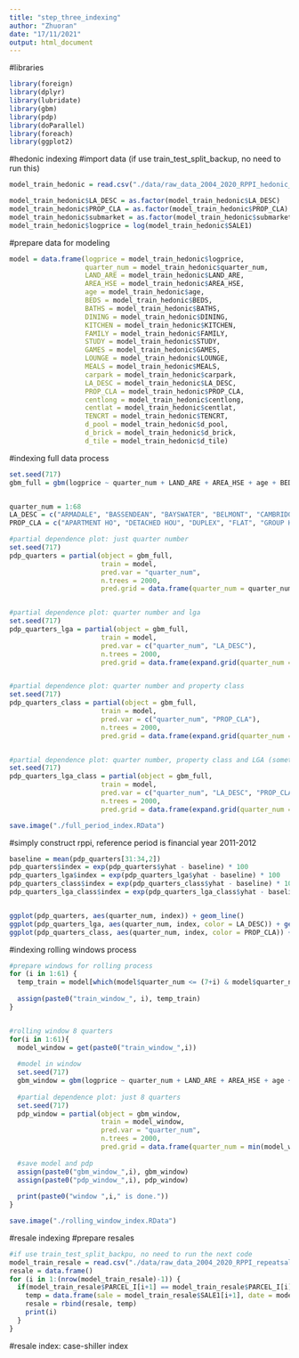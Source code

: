 ```yaml
---
title: "step_three_indexing"
author: "Zhuoran"
date: "17/11/2021"
output: html_document
---
```



#libraries
```r
library(foreign)
library(dplyr)
library(lubridate)
library(gbm)
library(pdp)
library(doParallel)
library(foreach)
library(ggplot2)
```


#hedonic indexing
#import data (if use train_test_split_backup, no need to run this)
```r
model_train_hedonic = read.csv("./data/raw_data_2004_2020_RPPI_hedonic_train.csv")[-1]

model_train_hedonic$LA_DESC = as.factor(model_train_hedonic$LA_DESC)
model_train_hedonic$PROP_CLA = as.factor(model_train_hedonic$PROP_CLA)
model_train_hedonic$submarket = as.factor(model_train_hedonic$submarket)
model_train_hedonic$logprice = log(model_train_hedonic$SALE1)
```


#prepare data for modeling
```r
model = data.frame(logprice = model_train_hedonic$logprice,
                   quarter_num = model_train_hedonic$quarter_num, 
                   LAND_ARE = model_train_hedonic$LAND_ARE, 
                   AREA_HSE = model_train_hedonic$AREA_HSE, 
                   age = model_train_hedonic$age, 
                   BEDS = model_train_hedonic$BEDS,
                   BATHS = model_train_hedonic$BATHS, 
                   DINING = model_train_hedonic$DINING, 
                   KITCHEN = model_train_hedonic$KITCHEN, 
                   FAMILY = model_train_hedonic$FAMILY, 
                   STUDY = model_train_hedonic$STUDY, 
                   GAMES = model_train_hedonic$GAMES, 
                   LOUNGE = model_train_hedonic$LOUNGE, 
                   MEALS = model_train_hedonic$MEALS, 
                   carpark = model_train_hedonic$carpark, 
                   LA_DESC = model_train_hedonic$LA_DESC, 
                   PROP_CLA = model_train_hedonic$PROP_CLA, 
                   centlong = model_train_hedonic$centlong, 
                   centlat = model_train_hedonic$centlat, 
                   TENCRT = model_train_hedonic$TENCRT,
                   d_pool = model_train_hedonic$d_pool, 
                   d_brick = model_train_hedonic$d_brick, 
                   d_tile = model_train_hedonic$d_tile)
```


#indexing full data process
```r
set.seed(717)
gbm_full = gbm(logprice ~ quarter_num + LAND_ARE + AREA_HSE + age + BEDS + BATHS + DINING + KITCHEN + FAMILY + STUDY + GAMES + LOUNGE + MEALS + carpark + LA_DESC + PROP_CLA + centlong + centlat + d_pool + d_brick + d_tile + TENCRT, data = model, distribution = "gaussian", n.trees = 2000, interaction.depth = 14, shrinkage = 0.05, n.minobsinnode = 15, bag.fraction = 0.5) #distribution = "laplace", if use laplace or MAE, two or more dimensional pdp generates the same predict numbers. Thus, gaussian (MSE) could be better. And then, paper one, the difference is negligible.


quarter_num = 1:68
LA_DESC = c("ARMADALE", "BASSENDEAN", "BAYSWATER", "BELMONT", "CAMBRIDGE", "CANNING", "CLAREMONT", "COCKBURN", "COTTESLOE", "EAST FREMANTLE", "FREMANTLE", "GOSNELLS", "JOONDALUP", "KALAMUNDA", "KWINANA", "MELVILLE", "MOSMAN PARK", "MUNDARING", "NEDLANDS", "PEPPERMINT GROVE", "PERTH CITY COUNCIL", "ROCKINGHAM", "SERPENTINE-JARRAHDALE", "SOUTH PERTH", "STIRLING", "SUBIACO", "SWAN", "VICTORIA PARK", "VINCENT", "WANNEROO")
PROP_CLA = c("APARTMENT HO", "DETACHED HOU", "DUPLEX", "FLAT", "GROUP HOUSE", "HOLIDAY UNIT", "HOME UNIT", "HOUSE", "HOUSE - FLAT", "HOUSE - GRAN", "HOUSE - LAND", "HOUSE - UNIT", "PATIO HOUSE", "QUADRUPLEX", "ROW HOUSE", "SEMI-DETACHE", "TERRACE HOUS", "TOWN HOUSE", "TRIPLEX", "VILLA HOUSE")

#partial dependence plot: just quarter number
set.seed(717)
pdp_quarters = partial(object = gbm_full,
                       train = model,
                       pred.var = "quarter_num",
                       n.trees = 2000,
                       pred.grid = data.frame(quarter_num = quarter_num))


#partial dependence plot: quarter number and lga
set.seed(717)
pdp_quarters_lga = partial(object = gbm_full,
                       train = model,
                       pred.var = c("quarter_num", "LA_DESC"),
                       n.trees = 2000,
                       pred.grid = data.frame(expand.grid(quarter_num = quarter_num, LA_DESC = LA_DESC)))


#partial dependence plot: quarter number and property class
set.seed(717)
pdp_quarters_class = partial(object = gbm_full,
                       train = model,
                       pred.var = c("quarter_num", "PROP_CLA"),
                       n.trees = 2000,
                       pred.grid = data.frame(expand.grid(quarter_num = quarter_num, PROP_CLA = PROP_CLA)))


#partial dependence plot: quarter number, property class and LGA (something like this, could develop more, this one is more flexible)
set.seed(717)
pdp_quarters_lga_class = partial(object = gbm_full,
                       train = model,
                       pred.var = c("quarter_num", "LA_DESC", "PROP_CLA"),
                       n.trees = 2000,
                       pred.grid = data.frame(expand.grid(quarter_num = quarter_num, LA_DESC = LA_DESC, PROP_CLA = PROP_CLA)))

save.image("./full_period_index.RData")
```


#simply construct rppi, reference period is financial year 2011-2012
```r
baseline = mean(pdp_quarters[31:34,2])
pdp_quarters$index = exp(pdp_quarters$yhat - baseline) * 100
pdp_quarters_lga$index = exp(pdp_quarters_lga$yhat - baseline) * 100
pdp_quarters_class$index = exp(pdp_quarters_class$yhat - baseline) * 100
pdp_quarters_lga_class$index = exp(pdp_quarters_lga_class$yhat - baseline) * 100


ggplot(pdp_quarters, aes(quarter_num, index)) + geom_line()
ggplot(pdp_quarters_lga, aes(quarter_num, index, color = LA_DESC)) + geom_line()
ggplot(pdp_quarters_class, aes(quarter_num, index, color = PROP_CLA)) + geom_line()
```




#indexing rolling windows process
```r
#prepare windows for rolling process
for (i in 1:61) {
  temp_train = model[which(model$quarter_num <= (7+i) & model$quarter_num >= i),]
  
  assign(paste0("train_window_", i), temp_train)
}


#rolling window 8 quarters
for(i in 1:61){
  model_window = get(paste0("train_window_",i))
  
  #model in window
  set.seed(717)
  gbm_window = gbm(logprice ~ quarter_num + LAND_ARE + AREA_HSE + age + BEDS + BATHS + DINING + KITCHEN + FAMILY + STUDY + GAMES + LOUNGE + MEALS + carpark + LA_DESC + PROP_CLA + centlong + centlat + d_pool + d_brick + d_tile + TENCRT, data = model_window, distribution = "gaussian", n.trees = 2000, interaction.depth = 14, shrinkage = 0.05, n.minobsinnode = 15, bag.fraction = 0.5)
  
  #partial dependence plot: just 8 quarters
  set.seed(717)
  pdp_window = partial(object = gbm_window,
                       train = model_window,
                       pred.var = "quarter_num",
                       n.trees = 2000,
                       pred.grid = data.frame(quarter_num = min(model_window$quarter_num):max(model_window$quarter_num)))
  
  #save model and pdp
  assign(paste0("gbm_window_",i), gbm_window)
  assign(paste0("pdp_window_",i), pdp_window)
  
  print(paste0("window ",i," is done."))
}

save.image("./rolling_window_index.RData")
```






#resale indexing
#prepare resales
```r
#if use train_test_split_backpu, no need to run the next code
model_train_resale = read.csv("./data/raw_data_2004_2020_RPPI_repeatsales_train.csv")[-1]
resale = data.frame()
for (i in 1:(nrow(model_train_resale)-1)) {
  if(model_train_resale$PARCEL_I[i+1] == model_train_resale$PARCEL_I[i]){
    temp = data.frame(sale = model_train_resale$SALE1[i+1], date = model_train_resale$DATE1[i+1], sale_pre = model_train_resale$SALE1[i], date_pre = model_train_resale$DATE1[i], PROP_CLA = model_train_resale$PROP_CLA[i], LA_DESC = model_train_resale$LA_DESC[i])
    resale = rbind(resale, temp)
    print(i)
  }
}
```


#resale index: case-shiller index
```r
```


